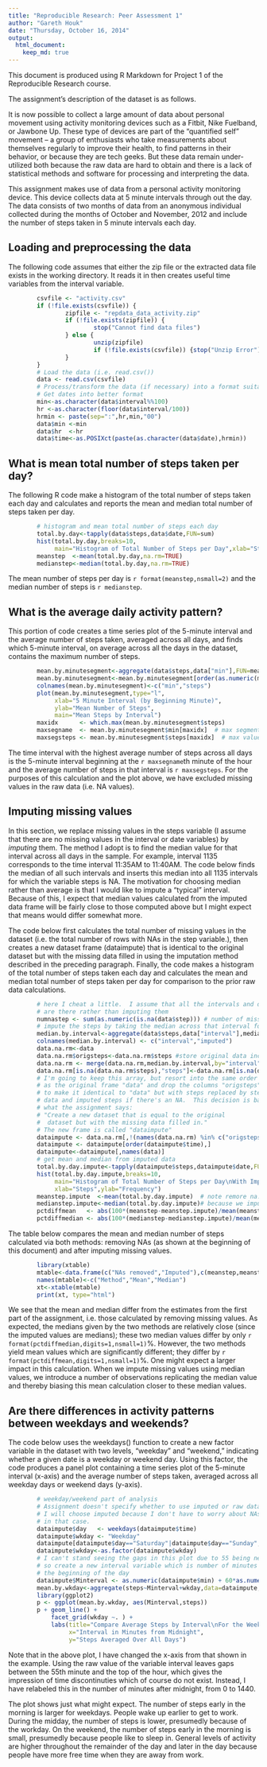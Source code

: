 ```yaml
---
title: "Reproducible Research: Peer Assessment 1"
author: "Gareth Houk"
date: "Thursday, October 16, 2014"
output: 
  html_document:
    keep_md: true
---
```

This document is produced using R Markdown for Project 1 of the Reproducible Research course.

The assignment's description of the dataset is as follows.

It is now possible to collect a large amount of data about personal movement using activity monitoring devices such as a Fitbit, Nike Fuelband, or Jawbone Up. These type of devices are part of the "quantified self" movement -- a group of enthusiasts who take measurements about themselves regularly to improve their health, to find patterns in their behavior, or because they are tech geeks. But these data remain under-utilized both because the raw data are hard to obtain and there is a lack of statistical methods and software for processing and interpreting the data.

This assignment makes use of data from a personal activity monitoring device. This device collects data at 5 minute intervals through out the day. The data consists of two months of data from an anonymous individual collected during the months of October and November, 2012 and include the number of steps taken in 5 minute intervals each day.


## Loading and preprocessing the data

The following code assumes that either the zip file or the extracted data file exists in the working directory.  It reads it in then creates useful time variables from the interval variable.


```r
        csvfile <- "activity.csv"
        if (!file.exists(csvfile)) {
                zipfile <- "repdata_data_activity.zip"
                if (!file.exists(zipfile)) {
                        stop("Cannot find data files")
                } else {
                        unzip(zipfile)
                        if (!file.exists(csvfile)) {stop("Unzip Error")}
                }
        }
        # Load the data (i.e. read.csv())
        data <- read.csv(csvfile)
        # Process/transform the data (if necessary) into a format suitable for your analysis
        # Get dates into better format
        min<-as.character(data$interval%%100)
        hr <-as.character(floor(data$interval/100))
        hrmin <- paste(sep=":",hr,min,"00")
        data$min <-min
        data$hr  <-hr
        data$time<-as.POSIXct(paste(as.character(data$date),hrmin))
```

## What is mean total number of steps taken per day?

The following R code make a histogram of the total number of steps taken each day and calculates and reports the mean and median total number of steps taken per day.

```r
        # histogram and mean total number of steps each day
        total.by.day<-tapply(data$steps,data$date,FUN=sum)
        hist(total.by.day,breaks=10,
             main="Histogram of Total Number of Steps per Day",xlab="Steps",ylab="Frequency")
        meanstep  <-mean(total.by.day,na.rm=TRUE)
        medianstep<-median(total.by.day,na.rm=TRUE)
```

The mean number of steps per day is `r format(meanstep,nsmall=2)` and the median number of steps is `r medianstep`.

## What is the average daily activity pattern?

This portion of code creates a time series plot of the 5-minute interval and the average number of steps taken, averaged across all days, and finds which 5-minute interval, on average across all the days in the dataset, contains the maximum number of steps.

```r
        mean.by.minutesegment<-aggregate(data$steps,data["min"],FUN=mean,na.rm=TRUE)
        mean.by.minutesegment<-mean.by.minutesegment[order(as.numeric(mean.by.minutesegment$min)),]
        colnames(mean.by.minutesegment)<-c("min","steps")
        plot(mean.by.minutesegment,type="l",
             xlab="5 Minute Interval (by Beginning Minute)",
             ylab="Mean Number of Steps",
             main="Mean Steps by Interval")
        maxidx      <- which.max(mean.by.minutesegment$steps)
        maxsegname  <- mean.by.minutesegment$min[maxidx]  # max segment for printing
        maxsegsteps <- mean.by.minutesegment$steps[maxidx]  # max value value for printing
```

The time interval with the highest average number of steps across all days is the 5-minute interval beginning at the `r maxsegname`th minute of the hour and the average number of steps in that interval is `r maxsegsteps`.  For the purposes of this calculation and the plot above, we have excluded missing values in the raw data (i.e. NA values).

## Imputing missing values

In this section, we replace missing values in the steps variable (I assume that there are no missing values in the interval or date variables) by *imputing* them.  The method I adopt is to find the median value for that interval across all days in the sample.  For example, interval 1135 corresponds to the time interval 11:35AM to 11:40AM.  The code below finds the median of all such intervals and inserts this median into all 1135 intervals for which the variable steps is NA.  The motivation for choosing median rather than average is that I would like to impute a "typical" interval.  Because of this, I expect that median values calculated from the imputed data frame will be fairly close to those computed above but I might expect that means would differ somewhat more.  

The code below first calculates the total number of missing values in the dataset (i.e. the total number of rows with NAs in the step variable.), then creates a new dataset frame (dataimpute) that is identical to the original dataset but with the missing data filled in using the imputation method described in the preceding paragraph.  Finally, the code makes a histogram of the total number of steps taken each day and calculates the mean and median total number of steps taken per day for comparison to the prior raw data calculations. 

```r
        # here I cheat a little.  I assume that all the intervals and dates
        # are there rather than imputing them
        numnastep <- sum(as.numeric(is.na(data$step))) # number of missing values - steps
        # impute the steps by taking the median across that interval for all days
        median.by.interval<-aggregate(data$steps,data["interval"],median,na.rm=TRUE)
        colnames(median.by.interval) <- c("interval","imputed")
        data.na.rm<-data
        data.na.rm$origsteps<-data.na.rm$steps #store original data including NAs
        data.na.rm <- merge(data.na.rm,median.by.interval,by="interval")
        data.na.rm[is.na(data.na.rm$steps),"steps"]<-data.na.rm[is.na(data.na.rm$steps),"imputed"]
        # I'm going to keep this array, but resort into the same order 
        # as the original frame "data" and drop the columns "origsteps" and "imputed"
        # to make it identical to "data" but with steps replaced by steps if there's
        # data and imputed steps if there's an NA.  This decision is based on
        # what the assignment says: 
        # "Create a new dataset that is equal to the original 
        #  dataset but with the missing data filled in."
        # The new frame is called "dataimpute"
        dataimpute <- data.na.rm[,!(names(data.na.rm) %in% c("origsteps","imputed"))]
        dataimpute <- dataimpute[order(dataimpute$time),]
        dataimpute<-dataimpute[,names(data)]
        # get mean and median from imputed data
        total.by.day.impute<-tapply(dataimpute$steps,dataimpute$date,FUN=sum)
        hist(total.by.day.impute,breaks=10,
             main="Histogram of Total Number of Steps per Day\nWith Imputed Values",
             xlab="Steps",ylab="Frequency")
        meanstep.impute  <-mean(total.by.day.impute)  # note remore na.rm=TRUE 
        medianstep.impute<-median(total.by.day.impute)# because we imputed NAs
        pctdiffmean   <- abs(100*(meanstep-meanstep.impute)/mean(meanstep,meanstep.impute))
        pctdiffmedian <- abs(100*(medianstep-medianstep.impute)/mean(medianstep,medianstep.impute))
```

The table below compares the mean and median number of steps calculated via both methods: removing NAs (as shown at the beginning of this document) and after imputing missing values.  

```r
        library(xtable)
        mtable<-data.frame(c("NAs removed","Imputed"),c(meanstep,meanstep.impute),c(medianstep,medianstep.impute))
        names(mtable)<-c("Method","Mean","Median")
        xt<-xtable(mtable)
        print(xt, type="html")
```


We see that the mean and median differ from the estimates from the first part of the assignment, i.e. those calculated by removing missing values.  As expected, the medians given by the two methods are relatively close (since the imputed values are medians); these two median values differ by only `r format(pctdiffmedian,digits=1,nsmall=1)`%.  However, the two methods yield mean values which are significantly different; they differ by `r format(pctdiffmean,digits=1,nsmall=1)`%. One might expect a larger impact in this calculation.  When we impute missing values using median values, we introduce a number of observations replicating the median value and thereby biasing this mean calculation closer to these median values.

## Are there differences in activity patterns between weekdays and weekends?

The code below uses the weekdays() function to create a new factor variable in the dataset with two levels, "weekday" and "weekend," indicating whether a given date is a weekday or weekend day.  Using this factor, the code produces a panel plot containing a time series plot of the 5-minute interval (x-axis) and the average number of steps taken, averaged across all weekday days or weekend days (y-axis). 

```r
        # weekday/weekend part of analysis
        # Assignment doesn't specify whether to use imputed or raw dataset
        # I will choose imputed because I don't have to worry about NAs 
        # in that case.
        dataimpute$day   <- weekdays(dataimpute$time)
        dataimpute$wkday <- "Weekday"
        dataimpute[dataimpute$day=="Saturday"|dataimpute$day=="Sunday",]$wkday<-"Weekend"
        dataimpute$wkday<-as.factor(dataimpute$wkday)
        # I can't stand seeing the gaps in this plot due to 55 being next to 00
        # so create a new interval variable which is number of minutes from
        # the beginning of the day
        dataimpute$Minterval <- as.numeric(dataimpute$min) + 60*as.numeric(dataimpute$hr)
        mean.by.wkday<-aggregate(steps~Minterval+wkday,data=dataimpute,FUN=mean)
        library(ggplot2)
        p <- ggplot(mean.by.wkday, aes(Minterval,steps)) 
        p + geom_line() +
            facet_grid(wkday ~. ) + 
            labs(title="Compare Average Steps by Interval\nFor the Weekdays and Weekend",
                 x="Interval in Minutes from Midnight",
                 y="Steps Averaged Over All Days")
```

Note that in the above plot, I have changed the x-axis from that shown in the example.  Using the raw value of the variable interval leaves gaps between the 55th minute and the top of the hour, which gives the impression of time discontinuties which of course do not exist.  Instead, I have relabeled this in the number of minutes after midnight, from 0 to 1440.  

The plot shows just what might expect.  The number of steps early in the morning is larger for weekdays.  People wake up earlier to get to work.  During the midday, the number of steps is lower, presumedly because of the workday.  On the weekend, the number of steps early in the morning is small, presumedly because people like to sleep in.  General levels of activity are higher throughout the remainder of the day and later in the day because people have more free time when they are away from work.
